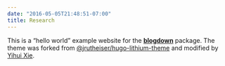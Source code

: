 ```yaml
---
date: "2016-05-05T21:48:51-07:00"
title: Research
---
```


This is a "hello world" example website for the [**blogdown**](https://github.com/rstudio/blogdown) package. The theme was forked from [@jrutheiser/hugo-lithium-theme](https://github.com/jrutheiser/hugo-lithium-theme) and modified by [Yihui Xie](https://github.com/yihui/hugo-lithium).
